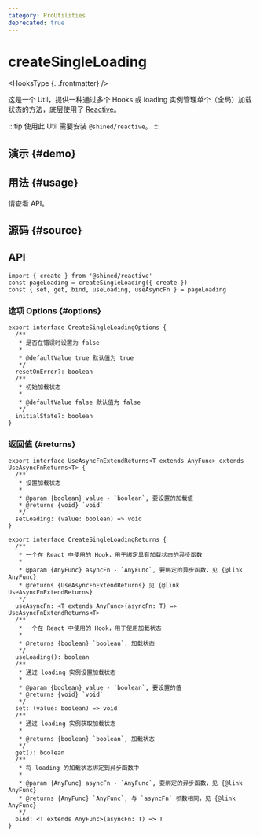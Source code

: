 ```yaml
---
category: ProUtilities
deprecated: true
---
```


# createSingleLoading


<HooksType {...frontmatter} />

<Deprecated version="v1.4.0" tip='已被迁移至 @shined/reactive。' />

这是一个 Util，提供一种通过多个 Hooks 或 loading 实例管理单个（全局）加载状态的方法，底层使用了 [Reactive](https://sheinsight.github.io/reactive/)。

:::tip
使用此 Util 需要安装 `@shined/reactive`。
:::

## 演示 \{#demo}


<App />

## 用法 \{#usage}

请查看 API。

## 源码 \{#source}


<Source />

## API

```tsx
import { create } from '@shined/reactive'
const pageLoading = createSingleLoading({ create })
const { set, get, bind, useLoading, useAsyncFn } = pageLoading
```

### 选项 Options \{#options}

```tsx
export interface CreateSingleLoadingOptions {
  /**
   * 是否在错误时设置为 false
   *
   * @defaultValue true 默认值为 true
   */
  resetOnError?: boolean
  /**
   * 初始加载状态
   *
   * @defaultValue false 默认值为 false
   */
  initialState?: boolean
}
```

### 返回值 \{#returns}

```tsx
export interface UseAsyncFnExtendReturns<T extends AnyFunc> extends UseAsyncFnReturns<T> {
  /**
   * 设置加载状态
   *
   * @param {boolean} value - `boolean`, 要设置的加载值
   * @returns {void} `void`
   */
  setLoading: (value: boolean) => void
}

export interface CreateSingleLoadingReturns {
  /**
   * 一个在 React 中使用的 Hook，用于绑定具有加载状态的异步函数
   *
   * @param {AnyFunc} asyncFn - `AnyFunc`, 要绑定的异步函数，见 {@link AnyFunc}
   * @returns {UseAsyncFnExtendReturns} 见 {@link UseAsyncFnExtendReturns}
   */
  useAsyncFn: <T extends AnyFunc>(asyncFn: T) => UseAsyncFnExtendReturns<T>
  /**
   * 一个在 React 中使用的 Hook，用于使用加载状态
   *
   * @returns {boolean} `boolean`, 加载状态
   */
  useLoading(): boolean
  /**
   * 通过 loading 实例设置加载状态
   *
   * @param {boolean} value - `boolean`, 要设置的值
   * @returns {void} `void`
   */
  set: (value: boolean) => void
  /**
   * 通过 loading 实例获取加载状态
   *
   * @returns {boolean} `boolean`, 加载状态
   */
  get(): boolean
  /**
   * 将 loading 的加载状态绑定到异步函数中
   *
   * @param {AnyFunc} asyncFn - `AnyFunc`, 要绑定的异步函数，见 {@link AnyFunc}
   * @returns {AnyFunc} `AnyFunc`, 与 `asyncFn` 参数相同，见 {@link AnyFunc}
   */
  bind: <T extends AnyFunc>(asyncFn: T) => T
}
```
